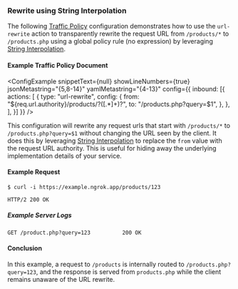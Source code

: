 
### Rewrite using String Interpolation

The following [Traffic Policy](/docs/http/traffic-policy/index.mdx) 
configuration demonstrates how to use the `url-rewrite` action to transparently 
rewrite the request URL from `/products/*` to `/products.php` using a global
policy rule (no expression) by leveraging [String Interpolation](#string-interpolation).

#### Example Traffic Policy Document

<ConfigExample
  snippetText={null}
  showLineNumbers={true}
  jsonMetastring="{5,8-14}"
  yamlMetastring="{4-13}"
  config={{
    inbound: [{
      actions: [
				{
					type: "url-rewrite",
					config: {
						from: "${req.url.authority}/products/?([.*]+)?",
						to: "/products.php?query=$1",
					},
				},
      ],
    }]
  }}
/>

This configuration will rewrite any request urls that start with `/products/*` 
to `/products.php?query=$1` without changing the URL seen by the client. It does
this by leveraging [String Interpolation](#string-interpolation) to replace the
`from` value with the request URL authority. This is useful for hiding away the 
underlying implementation details of your service.

#### Example Request

```shell
$ curl -i https://example.ngrok.app/products/123
```

```http
HTTP/2 200 OK
```

##### Example Server Logs

```http
GET /product.php?query=123          200 OK
```

#### Conclusion

In this example, a request to `/products` is internally routed to 
`/products.php?query=123`, and the response is served from `products.php` while 
the client remains unaware of the URL rewrite.
